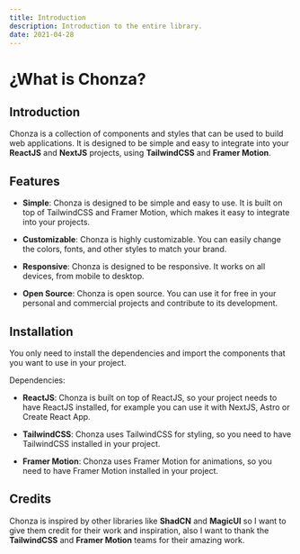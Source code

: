 ```yaml
---
title: Introduction
description: Introduction to the entire library.
date: 2021-04-28
---
```


# ¿What is Chonza?

## Introduction

Chonza is a collection of components and styles that can be used to build web applications. It is designed to be simple and easy to integrate into your **ReactJS** and **NextJS** projects, using **TailwindCSS** and **Framer Motion**.

## Features

- **Simple**: Chonza is designed to be simple and easy to use. It is built on top of TailwindCSS and Framer Motion, which makes it easy to integrate into your projects.

- **Customizable**: Chonza is highly customizable. You can easily change the colors, fonts, and other styles to match your brand.

- **Responsive**: Chonza is designed to be responsive. It works on all devices, from mobile to desktop.

- **Open Source**: Chonza is open source. You can use it for free in your personal and commercial projects and contribute to its development.

## Installation

You only need to install the dependencies and import the components that you want to use in your project.

Dependencies:

- **ReactJS**: Chonza is built on top of ReactJS, so your project needs to have ReactJS installed, for example you can use it with NextJS, Astro or Create React App.

- **TailwindCSS**: Chonza uses TailwindCSS for styling, so you need to have TailwindCSS installed in your project.

- **Framer Motion**: Chonza uses Framer Motion for animations, so you need to have Framer Motion installed in your project.

## Credits

Chonza is inspired by other libraries like **ShadCN** and **MagicUI** so I want to give them credit for their work and inspiration, also I want to thank the **TailwindCSS** and **Framer Motion** teams for their amazing work.

